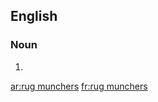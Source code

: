 ==English==

===Noun===
{{head|en|plural|head=[[rug]] [[munchers]]}}

# {{plural of|rug muncher|lang=en|nocat=1}}

[[ar:rug munchers]]
[[fr:rug munchers]]